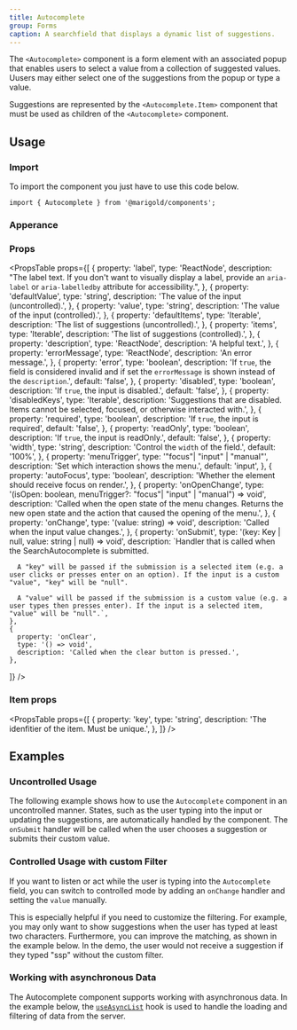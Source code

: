 ```yaml
---
title: Autocomplete
group: Forms
caption: A searchfield that displays a dynamic list of suggestions.
---
```


The `<Autocomplete>` component is a form element with an associated popup that enables users to select a value from a collection of suggested values. Uusers may either select one of the suggestions from the popup or type a value.

Suggestions are represented by the `<Autocomplete.Item>` component that must be used as children of the `<Autocomplete>` component.

## Usage

### Import

To import the component you just have to use this code below.

```tsx
import { Autocomplete } from '@marigold/components';
```

### Apperance

<AppearanceTable component={title} />

### Props

<PropsTable
  props={[
    {
      property: 'label',
      type: 'ReactNode',
      description:
        "The label text. If you don't want to visually display a label, provide an `aria-label` or `aria-labelledby` attribute for accessibility.",
    },
    {
      property: 'defaultValue',
      type: 'string',
      description: 'The value of the input (uncontrolled).',
    },
    {
      property: 'value',
      type: 'string',
      description: 'The value of the input (controlled).',
    },
    {
      property: 'defaultItems',
      type: 'Iterable<object>',
      description: 'The list of suggestions (uncontrolled).',
    },
    {
      property: 'items',
      type: 'Iterable<object>',
      description: 'The list of suggestions (controlled).',
    },
    {
      property: 'description',
      type: 'ReactNode',
      description: 'A helpful text.',
    },
    {
      property: 'errorMessage',
      type: 'ReactNode',
      description: 'An error message.',
    },
    {
      property: 'error',
      type: 'boolean',
      description:
        'If `true`, the field is considered invalid and if set the `errorMessage` is shown instead of the `description`.',
      default: 'false',
    },
    {
      property: 'disabled',
      type: 'boolean',
      description: 'If `true`, the input is disabled.',
      default: 'false',
    },
    {
      property: 'disabledKeys',
      type: 'Iterable<Key>',
      description:
        'Suggestions that are disabled. Items cannot be selected, focused, or otherwise interacted with.',
    },
    {
      property: 'required',
      type: 'boolean',
      description: 'If `true`, the input is required',
      default: 'false',
    },
    {
      property: 'readOnly',
      type: 'boolean',
      description: 'If `true`, the input is readOnly.',
      default: 'false',
    },
    {
      property: 'width',
      type: 'string',
      description: 'Control the `width` of the field.',
      default: '100%',
    },
    {
      property: 'menuTrigger',
      type: '"focus"| "input" | "manual"',
      description: 'Set which interaction shows the menu.',
      default: 'input',
    },
    {
      property: 'autoFocus',
      type: 'boolean',
      description: 'Whether the element should receive focus on render.',
    },
    {
      property: 'onOpenChange',
      type: '(isOpen: boolean, menuTrigger?: "focus"| "input" | "manual") => void',
      description:
        'Called when the open state of the menu changes. Returns the new open state and the action that caused the opening of the menu.',
    },
    {
      property: 'onChange',
      type: '(value: string) => void',
      description: 'Called when the input value changes.',
    },
    {
      property: 'onSubmit',
      type: '(key: Key | null, value: string | null) => void',
      description: `Handler that is called when the SearchAutocomplete is submitted.
        
      A "key" will be passed if the submission is a selected item (e.g. a user clicks or presses enter on an option). If the input is a custom "value", "key" will be "null".
        
      A "value" will be passed if the submission is a custom value (e.g. a user types then presses enter). If the input is a selected item, "value" will be "null".`,
    },
    {
      property: 'onClear',
      type: '() => void',
      description: 'Called when the clear button is pressed.',
    },
  ]}
/>

### Item props

<PropsTable
  props={[
    {
      property: 'key',
      type: 'string',
      description: 'The idenfitier of the item. Must be unique.',
    },
  ]}
/>

## Examples

### Uncontrolled Usage

The following example shows how to use the `Autocomplete` component in an uncontrolled manner. States, such as the user typing into the input or updating the suggestions, are automatically handled by the component. The `onSubmit` handler will be called when the user chooses a suggestion or submits their custom value.

<ComponentDemo file="./autocomplete-uncontrolled.demo.tsx" />

### Controlled Usage with custom Filter

If you want to listen or act while the user is typing into the `Autocomplete` field, you can switch to controlled mode by adding an `onChange` handler and setting the `value` manually.

This is especially helpful if you need to customize the filtering. For example, you may only want to show suggestions when the user has typed at least two characters. Furthermore, you can improve the matching, as shown in the example below. In the demo, the user would not receive a suggestion if they typed "ssp" without the custom filter.

<ComponentDemo file="./autocomplete-controlled.demo.tsx" />

### Working with asynchronous Data

The Autocomplete component supports working with asynchronous data. In the example below, the [`useAsyncList`](/hooks/useAsyncList) hook is used to handle the loading and filtering of data from the server.

<ComponentDemo file="./autocomplete-async.demo.tsx" />
